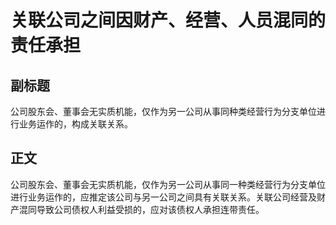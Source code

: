 # 关联公司之间因财产、经营、人员混同的责任承担
## 副标题
公司股东会、董事会无实质机能，仅作为另一公司从事同种类经营行为分支单位进行业务运作的，构成关联关系。
## 正文
公司股东会、董事会无实质机能，仅作为另一公司从事同一种类经营行为分支单位进行业务运作的，应推定该公司与另一公司之间具有关联关系。关联公司经营及财产混同导致公司债权人利益受损的，应对该债权人承担连带责任。
